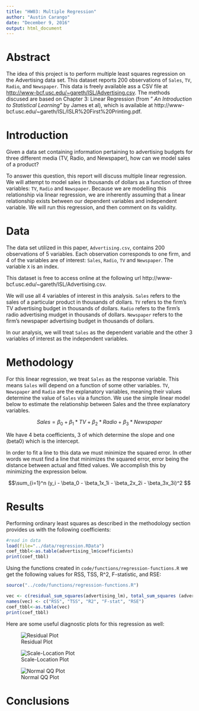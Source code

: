---
title: "HW03: Multiple Regression"
author: "Austin Carango"
date: "December 9, 2016"
output: html_document
---

# Abstract

The idea of this project is to perform multiple least squares regression on the Advertising data set. This dataset reports 200 observations of `Sales`, `TV`, `Radio`, and `Newspaper`. This data is freely available ass a CSV file at [http://www-bcf.usc.edu/~gareth/ISL/Advertising.csv](http://www-bcf.usc.edu/~gareth/ISL/Advertising.csv). The methods discused are based on Chapter 3: Linear Regression (from " _An Introduction to Statistical Learning_" by James et al), which is available at http://www-bcf.usc.edu/~gareth/ISL/ISLR%20First%20Printing.pdf.


# Introduction

Given a data set containing information pertaining to advertising budgets for three different media (TV, Radio, and Newspaper), how can we model sales of a product?

To answer this question, this report will discuss multiple linear regression. We will attempt to model sales in thousands of dollars as a function of three variables: `TV`, `Radio` and `Newspaper`. Because we are modelling this relationship via linear regression, we are inherently assuming that a linear relationship exists between our dependent variables and independent variable. We will run this regression, and then comment on its validity.

# Data

The data set utilized in this paper, `Advertising.csv`, contains 200 observations of 5 variables. Each observation corresponds to one firm, and 4 of the variables are of interest: `Sales`, `Radio`, `TV` and `Newspaper`. The  variable `X` is an index.

This dataset is free to access online at the following url http://www-bcf.usc.edu/~gareth/ISL/Advertising.csv.

We will use all 4 variables of interest in this analysis. `Sales` refers to the sales of a particular product in thousands of dollars. `TV` refers to the firm's TV advertising budget in thousands of dollars. `Radio` refers to the firm's radio advertising mudget in thousands of dollars. `Newspaper` refers to the firm's newspaper advertising budget in thousands of dollars.

In our analysis, we will treat `Sales` as the dependent variable and the other 3 variables of interest as the independent variables.

# Methodology 

For this linear regression, we treat `Sales` as the response variable. This means `Sales` will depend on a function of some other variables. `TV`, `Newspaper` and `Radio` are the explanatory variables, meaning their values determine the value of `Sales` via a function. We use the simple linear model below to estimate the relationship between Sales and the three explanatory variables.

$$ Sales = \beta_0 + \beta_1*TV + \beta_2*Radio + \beta_3*Newspaper $$

We have 4 beta coefficients, 3 of which determine the slope and one (beta0) which is the intercept.

In order to fit a line to this data we must minimize the squared error. In other words we must find a line that minimizes the squared error, error being the distance between actual and fitted values. We accomplish this by minimizing the expression below.

$$\sum_{i=1}^n (y_i - \beta_0 - \beta_1x_1i - \beta_2x_2i - \beta_3x_3i)^2 $$

# Results

Performing ordinary least squares as described in the methodology section provides us with the following coefficients:

```{r, echo=FALSE}
#read in data 
load(file="../data/regression.RData")
coef_tbbl<-as.table(advertising_lm$coefficients)
print(coef_tbbl)    
```


Using the functions created in `code/functions/regression-functions.R` we get the following values for RSS, TSS, R^2, F-statistic, and RSE:


```{r, echo = FALSE}
source("../code/functions/regression-functions.R")

vec <- c(residual_sum_squares(advertising_lm), total_sum_squares (advertising_lm), r_squared(advertising_lm), f_statistic(advertising_lm), residual_std_error(advertising_lm))
names(vec) <- c("RSS", "TSS", "R2", "F-stat", "RSE")
coef_tbbl<-as.table(vec)
print(coef_tbbl)            
```


Here are some useful diagnostic plots for this regression as well:

![Residual Plot](../images/residual-plot.png)

![Scale-Location Plot](../images/scale-location-plot.png)

![Normal QQ Plot](../images/normal-qq-plot.png)

# Conclusions
